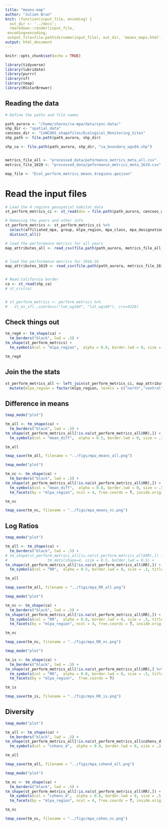 ```yaml
---
title: "means-map"
author: "Julien Brun"
knit: (function(input_file, encoding) {
  out_dir <- '../docs';
  rmarkdown::render(input_file,
 encoding=encoding,
 output_file=file.path(dirname(input_file), out_dir, 'means_maps.html'))})
output: html_document
---
```


```r
knitr::opts_chunk$set(echo = TRUE)
```

```r
library(tidyverse)
library(lubridate)
library(purrr)
library(sf)
library(tmap)
library(RColorBrewer)
```

## Reading the data

```r

# Define the paths and file names

path_aurora <- "/home/shares/ca-mpa/data/sync-data/"
shp_dir <- "spatial_data"
cencoos_dir <- "CeNCOOS_shapefiles/Ecological_Monitoring_Sites"
shp_path <- file.path(path_aurora, shp_dir)

shp_ca <- file.path(path_aurora, shp_dir, "ca_boundary_wgs84.shp")


metrics_file_all <- "processed_data/peformance_metrics_meta_all.csv" 
metrics_file_1619 <- "processed_data/peformance_metrics_meta_1619.csv" 

map_file <- "Ecol_perform_metrics_means_4regions.geojson"


```


# Read the input files


```r

# Load the 4 regions geospatial habitat data
st_perform_metrics_ci <- st_read(dsn = file.path(path_aurora, cencoos_dir, "sampling_sites_4regions.geojson")) 

# Removing the years and other info
st_perform_metrics <- st_perform_metrics_ci %>% 
  select(affiliated_mpa, group, mlpa_region, mpa_class, mpa_designation, variable, indicator, mpa.year) %>%
  distinct_all()

# load the performance metrics for all years
map_attributes_all <- read_csv(file.path(path_aurora, metrics_file_all))


# load the performance metrics for 2016-19
map_attributes_1619 <- read_csv(file.path(path_aurora, metrics_file_1619)) 


# Read California border
ca <- st_read(shp_ca)
# st_crs(ca)


# st_perform_metrics <- perform_metrics %>% 
#   st_as_sf(.,coords=c("lon_wgs84", "lat_wgs84"), crs=4326)

```
## Check things out

```r
tm_reg4 <- tm_shape(ca) + 
  tm_borders("black", lwd = .5) +
tm_shape(st_perform_metrics) + 
  tm_symbols(col = "mlpa_region",  alpha = 0.8, border.lwd = 0, size = .2, title.col = "Main Regions")

tm_reg4

```
## Join the  the stats


```r
st_perform_metrics_all <- left_join(st_perform_metrics_ci, map_attributes_all, by = c("group", "affiliated_mpa", "mlpa_region", "mpa_class", "variable", "indicator")) %>%
  mutate(mlpa_region = factor(mlpa_region, levels = c("north","central","island","south")))
```


## Difference in means


```r
tmap_mode("plot")

tm_all <- tm_shape(ca) + 
  tm_borders("black", lwd = .5) +
tm_shape(st_perform_metrics_all[!is.na(st_perform_metrics_all$RR),]) + 
  tm_symbols(col = "mean_diff",  alpha = 0.5, border.lwd = 0, size = .3, title.col = "Diff. Means", palette = "Spectral", style = "quantile") 

tm_all

tmap_save(tm_all, filename = "../figs/mpa_means_all.png")
```


```r
tmap_mode("plot")

tm_nc <- tm_shape(ca) + 
  tm_borders("black", lwd = .5) +
tm_shape(st_perform_metrics_all[!is.na(st_perform_metrics_all$RR),]) + 
  tm_symbols(col = "mean_diff",  alpha = 0.8, border.lwd = 0, size = .5, title.col = "Main Regions", palette = "Spectral", style = "quantile") + 
  tm_facets(by = "mlpa_region", ncol = 4, free.coords = T, inside.original.bbox = F)

tm_nc

tmap_save(tm_nc, filename = "../figs/mpa_means_nc.png")
```

## Log Ratios

```r
tmap_mode("plot")

tm_all <- tm_shape(ca) + 
  tm_borders("black", lwd = .5) +
# tm_shape(st_perform_metrics_all[is.na(st_perform_metrics_all$RR),]) +
#                  tm_dots(shape=4, size = 0.5, border.lwd = 0.5) +
tm_shape(st_perform_metrics_all[!is.na(st_perform_metrics_all$RR),]) + 
  tm_symbols(col = "RR",  alpha = 0.5, border.lwd = 0, size = .3, title.col = "log Ratio", palette = "Spectral", style = "quantile") 

tm_all

tmap_save(tm_all, filename = "../figs/mpa_RR_all.png")
```

```r
tmap_mode("plot")

tm_nc <- tm_shape(ca) + 
  tm_borders("black", lwd = .5) +
tm_shape(st_perform_metrics_all[!is.na(st_perform_metrics_all$RR),]) + 
  tm_symbols(col = "RR",  alpha = 0.8, border.lwd = 0, size = .5, title.col = "Main Regions", palette = "Spectral", style = "quantile") + 
  tm_facets(by = "mlpa_region", ncol = 4, free.coords = T, inside.original.bbox = F)

tm_nc

tmap_save(tm_nc, filename = "../figs/mpa_RR_nc.png")
```

```r
tmap_mode("plot")

tm_is <- tm_shape(ca) + 
  tm_borders("black", lwd = .5) +
tm_shape(st_perform_metrics_all[!is.na(st_perform_metrics_all$RR),] %>% filter(mlpa_region %in% c("island", "south"))) + 
  tm_symbols(col = "RR",  alpha = 0.8, border.lwd = 0, size = .5, title.col = "Main Regions", palette = "Spectral", style = "quantile") + 
  tm_facets(by = "mlpa_region",  free.coords = T)

tm_is

tmap_save(tm_is, filename = "../figs/mpa_RR_is.png")

```

## Diversity
```r
tmap_mode("plot")

tm_all <- tm_shape(ca) + 
  tm_borders("black", lwd = .5) +
tm_shape(st_perform_metrics_all[!is.na(st_perform_metrics_all$cohens_d),]) + 
  tm_symbols(col = "cohens_d",  alpha = 0.8, border.lwd = 0, size = .3, title.col = "Cohen’s d", palette = "-plasma", style = "quantile") 

tm_all

tmap_save(tm_all, filename = "../figs/mpa_cohend_all.png")
```


```r
tmap_mode("plot")

tm_nc <- tm_shape(ca) + 
  tm_borders("black", lwd = .5) +
tm_shape(st_perform_metrics_all[!is.na(st_perform_metrics_all$RR),]) + 
  tm_symbols(col = "cohens_d",  alpha = 0.8, border.lwd = 0, size = .5, title.col = "Main Regions", palette = "Spectral", style = "quantile") + 
  tm_facets(by = "mlpa_region", ncol = 4, free.coords = T, inside.original.bbox = F)

tm_nc

tmap_save(tm_nc, filename = "../figs/mpa_cohen_nc.png")
```


